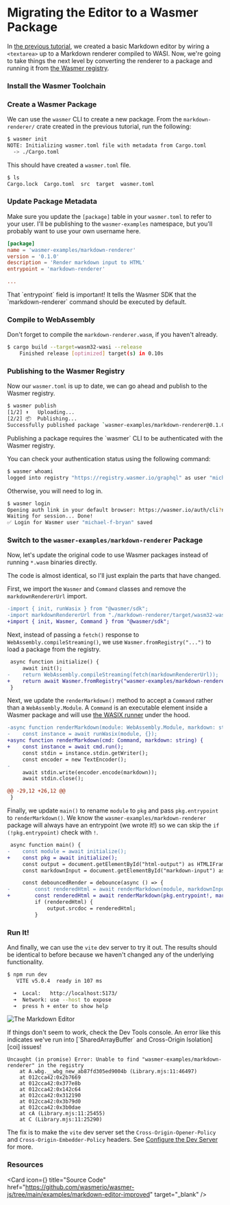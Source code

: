 
# Migrating the Editor to a Wasmer Package

In [the previous tutorial][run], we created a basic Markdown editor by wiring
a `<textarea>` up to a Markdown renderer compiled to WASI. Now, we're going to
take things the next level by converting the renderer to a package and running
it from [the Wasmer registry][registry].

<Steps>

### Install the Wasmer Toolchain

<Install />

### Create a Wasmer Package

We can use the `wasmer` CLI to create a new package. From the
`markdown-renderer/` crate created in the previous tutorial, run the following:

```sh
$ wasmer init
NOTE: Initializing wasmer.toml file with metadata from Cargo.toml
  -> ./Cargo.toml
```

This should have created a `wasmer.toml` file.

```sh
$ ls
Cargo.lock  Cargo.toml  src  target  wasmer.toml
```

### Update Package Metadata

Make sure you update the `[package]` table in your `wasmer.toml` to refer to
your user. I'll be publishing to the `wasmer-examples` namespace, but you'll
probably want to use your own username here.

```toml filename="wasmer.toml"
[package]
name = 'wasmer-examples/markdown-renderer'
version = '0.1.0'
description = 'Render markdown input to HTML'
entrypoint = 'markdown-renderer'

...
```

<Callout type="note">
That `entrypoint` field is important! It tells the Wasmer SDK that the
`markdown-renderer` command should be executed by default.
</Callout>

### Compile to WebAssembly

Don't forget to compile the `markdown-renderer.wasm`, if you haven't already.

```sh
$ cargo build --target=wasm32-wasi --release
    Finished release [optimized] target(s) in 0.10s
```

### Publishing to the Wasmer Registry

Now our `wasmer.toml` is up to date, we can go ahead and publish to the Wasmer
registry.


```sh
$ wasmer publish
[1/2] ⬆️   Uploading...
[2/2] 📦  Publishing...
Successfully published package `wasmer-examples/markdown-renderer@0.1.0`
```

<Callout type="info">
Publishing a package requires the `wasmer` CLI to be authenticated with the
Wasmer registry.

You can check your authentication status using the following command:

```sh
$ wasmer whoami
logged into registry "https://registry.wasmer.io/graphql" as user "michael-f-bryan"
```

Otherwise, you will need to log in.

```sh
$ wasmer login
Opening auth link in your default browser: https://wasmer.io/auth/cli?nonce_id=...&secret=...
Waiting for session... Done!
✅ Login for Wasmer user "michael-f-bryan" saved
```
</Callout>

### Switch to the `wasmer-examples/markdown-renderer` Package

Now, let's update the original code to use Wasmer packages instead of running
`*.wasm` binaries directly.

The code is almost identical, so I'll just explain the parts that have changed.

First, we import the `Wasmer` and `Command` classes and remove the
`markdownRendererUrl` import.

```diff filename="index.ts"
-import { init, runWasix } from "@wasmer/sdk";
-import markdownRendererUrl from "./markdown-renderer/target/wasm32-wasi/release/markdown-renderer.wasm?url";
+import { init, Wasmer, Command } from "@wasmer/sdk";
```

Next, instead of passing a `fetch()` response to
`WebAssembly.compileStreaming()`, we use `Wasmer.fromRegistry("...")` to load a
package from the registry.

```diff filename="index.ts"
 async function initialize() {
     await init();
-    return WebAssembly.compileStreaming(fetch(markdownRendererUrl));
+    return await Wasmer.fromRegistry("wasmer-examples/markdown-renderer");
 }
```

Next, we update the `renderMarkdown()` method to accept a `Command` rather than
a `WebAssembly.Module`. A `Command` is an executable element inside a Wasmer
package and will use [the WASIX runner][wasix-runner] under the hood.

```diff filename="index.ts"
-async function renderMarkdown(module: WebAssembly.Module, markdown: string) {
-    const instance = await runWasix(module, {});
+async function renderMarkdown(cmd: Command, markdown: string) {
+    const instance = await cmd.run();
     const stdin = instance.stdin.getWriter();
     const encoder = new TextEncoder();
-
     await stdin.write(encoder.encode(markdown));
     await stdin.close();

@@ -29,12 +26,12 @@
 }
```

Finally, we update `main()` to rename `module` to `pkg` and pass
`pkg.entrypoint` to `renderMarkdown()`. We know the
`wasmer-examples/markdown-renderer` package will always have an entrypoint (we
wrote it!) so we can skip the `if (!pkg.entrypoint)` check with `!`.

```diff filename="index.ts"
 async function main() {
-    const module = await initialize();
+    const pkg = await initialize();
     const output = document.getElementById("html-output") as HTMLIFrameElement;
     const markdownInput = document.getElementById("markdown-input") as HTMLTextAreaElement;

     const debouncedRender = debounce(async () => {
-        const renderedHtml = await renderMarkdown(module, markdownInput.value);
+        const renderedHtml = await renderMarkdown(pkg.entrypoint!, markdownInput.value);
         if (renderedHtml) {
             output.srcdoc = renderedHtml;
         }
```

### Run It!

And finally, we can use the `vite` dev server to try it out. The results should
be identical to before because we haven't changed any of the underlying
functionality.

```sh
$ npm run dev
   VITE v5.0.4  ready in 107 ms

  ➜  Local:   http://localhost:5173/
  ➜  Network: use --host to expose
  ➜  press h + enter to show help
```

![The Markdown Editor](./markdown-editor-preview.png)

<Callout type="info">
If things don't seem to work, check the Dev Tools console. An error like this
indicates we've run into [`SharedArrayBuffer` and Cross-Origin Isolation][coi]
issues!

```
Uncaught (in promise) Error: Unable to find "wasmer-examples/markdown-renderer" in the registry
    at A.wbg.__wbg_new_ab87fd305ed9004b (Library.mjs:11:46497)
    at 012cca42:0x2b7669
    at 012cca42:0x377e8b
    at 012cca42:0x142c64
    at 012cca42:0x312190
    at 012cca42:0x3b79d0
    at 012cca42:0x3b0dae
    at cA (Library.mjs:11:25455)
    at C (Library.mjs:11:25290)
```

The fix is to make the `vite` dev server set the `Cross-Origin-Opener-Policy`
and `Cross-Origin-Embedder-Policy` headers. See [Configure the Dev Server][dev]
for more.
</Callout>

</Steps>

### Resources

<Card
    icon={<GitHubLogo />}
    title="Source Code"
    href="https://github.com/wasmerio/wasmer-js/tree/main/examples/markdown-editor-improved"
    target="_blank" />

[run]: ./run
[registry]: /registry
[wasix-runner]: /runtime/runners/wasix
[coi]: /javascript-sdk/explainers/troubleshooting#sharedarraybuffer-and-cross-origin-isolation
[dev]: ./run#configure-your-dev-server
